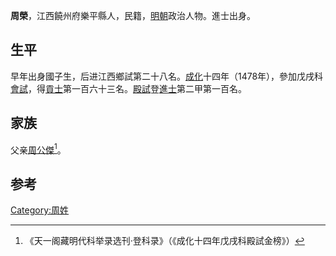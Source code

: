 {{Otheruses|other=名为周荣的其他人物|周荣}}

'''周榮'''，江西饒州府樂平縣人，民籍，[[明朝|明朝]]政治人物。進士出身。

== 生平 ==
早年出身國子生，后进江西鄉試第二十八名。[[成化|成化]]十四年（1478年），參加戊戌科[[會試|會試]]，得[[貢士|貢士]]第一百六十三名。[[殿試|殿試]]登[[進士|進士]]第二甲第一百名。

== 家族 ==
父亲[[周公傑|周公傑]]<ref>《天一阁藏明代科举录选刊·登科录》（《成化十四年戊戌科殿試金榜》）</ref>。

==参考==
{{reflist}}

{{成化十四年戊戌科殿試金榜}}

{{Authority control}}

{{DEFAULTSORT:}}
[[Category:周姓|Category:周姓]]


{{明朝人物小作品}}